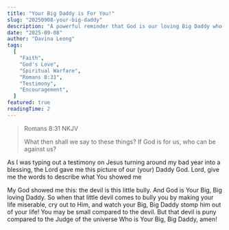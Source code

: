 ```yaml
---
title: "Your Big Daddy is For You!"
slug: "20250908-your-big-daddy"
description: "A powerful reminder that God is our loving Big Daddy who fights against the enemy on our behalf. When the devil tries to bully us, we can cry out to our heavenly Father who is infinitely more powerful."
date: "2025-09-08"
author: "Davina Leong"
tags:
  [
    "Faith",
    "God's Love",
    "Spiritual Warfare",
    "Romans 8:31",
    "Testimony",
    "Encouragement",
  ]
featured: true
readingTime: 2
---
```


> Romans 8:31 NKJV
>
> What then shall we say to these things? If God is for us, who can be against us?

As I was typing out a testimony on Jesus turning around my bad year into a blessing, the Lord gave me this picture of our (your) Daddy God. Lord, give me the words to describe what You showed me

My God showed me this: the devil is this little bully. And God is Your Big, Big loving Daddy. So when that little devil comes to bully you by making your life miserable, cry out to Him, and watch your Big, Big Daddy stomp him out of your life! You may be small compared to the devil. But that devil is puny compared to the Judge of the universe Who is Your Big, Big Daddy, amen!
